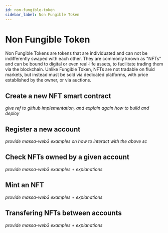 ```yaml
---
id: non-fungible-token
sidebar_label: Non Fungible Token
---
```


# Non Fungible Token

Non Fungible Tokens are tokens that are individuated and can not be indifferently swaped with each other.
They are commonly known as "NFTs" and can be bound to digital or even real-life assets, to facilitate
trading them via the blockchain. Unlike Fungible Token, NFTs are not tradable on fluid markets, but instead 
must be sold via dedicated platforms, with price established by the owner, or via auctions.

## Create a new NFT smart contract
*give ref to github implementation, and explain again how to build and deploy*

## Register a new account
*provide massa-web3 examples on how to interact with the above sc*

## Check NFTs owned by a given account
*provide massa-web3 examples + explanations*

## Mint an NFT
*provide massa-web3 examples + explanations*

## Transfering NFTs between accounts
*provide massa-web3 examples + explanations*


